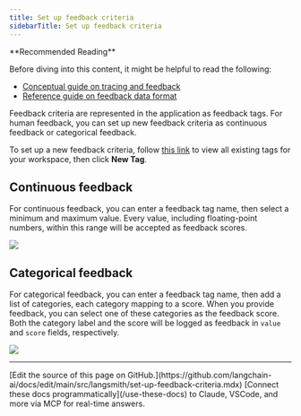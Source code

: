```yaml
---
title: Set up feedback criteria
sidebarTitle: Set up feedback criteria
---
```


<Tip>
**Recommended Reading**

Before diving into this content, it might be helpful to read the following:

- [Conceptual guide on tracing and feedback](/langsmith/observability-concepts)
- [Reference guide on feedback data format](/langsmith/feedback-data-format)

</Tip>

Feedback criteria are represented in the application as feedback tags. For human feedback, you can set up new feedback criteria as continuous feedback or categorical feedback.

To set up a new feedback criteria, follow [this link](https://smith.langchain.com/settings/workspaces/feedbacks) to view all existing tags for your workspace, then click **New Tag**.

## Continuous feedback

For continuous feedback, you can enter a feedback tag name, then select a minimum and maximum value. Every value, including floating-point numbers, within this range will be accepted as feedback scores.

![](/langsmith/images/cont-feedback.png)

## Categorical feedback

For categorical feedback, you can enter a feedback tag name, then add a list of categories, each category mapping to a score. When you provide feedback, you can select one of these categories as the feedback score.
Both the category label and the score will be logged as feedback in `value` and `score` fields, respectively.

![](/langsmith/images/cat-feedback.png)

---

<Callout icon="pen-to-square" iconType="regular">
    [Edit the source of this page on GitHub.](https://github.com/langchain-ai/docs/edit/main/src/langsmith/set-up-feedback-criteria.mdx)
</Callout>
<Tip icon="terminal" iconType="regular">
    [Connect these docs programmatically](/use-these-docs) to Claude, VSCode, and more via MCP for    real-time answers.
</Tip>
